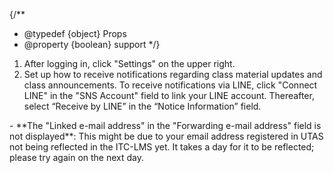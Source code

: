 
{/**
  * @typedef {object} Props
  * @property {boolean} support
  */}

1. After logging in, click "Settings" on the upper right.
1. Set up how to receive notifications regarding class material updates and class announcements. To receive notifications via LINE, click "Connect LINE" in the "SNS Account" field to link your LINE account. Thereafter, select “Receive by LINE” in the “Notice Information” field.

<Help lang="en" support={props.support}>
  - **The "Linked e-mail address" in the "Forwarding e-mail address" field is not displayed**: This might be due to your email address registered in UTAS not being reflected in the ITC-LMS yet. It takes a day for it to be reflected; please try again on the next day.
</Help>
